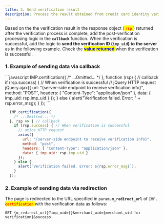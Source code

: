 ```yaml
---
title: 3. Send verification result
description: Process the result obtained from credit card identity verification.
---
```




Based on the the verification result in the response object (<mark style="color:red;"> **`rsp`** </mark>) returned after the verification process is complete, add the post-verification processing logic in the **`callback`** function. When the verification is successful, add the logic to **send the verification ID (`imp_uid`) to the server** as in the following example. Check the <mark style="color:blue;"> **value returned** </mark> when the verification is successful.

### 1. Example of sending data via callback

<Tabs>
<Tab title="JavaScript">
```javascript
  IMP.certification({
    /* ...Omitted... */
  }, function (rsp) { // callback
    if (rsp.success) { // When verification is successful
      // jQuery HTTP request
      jQuery.ajax({
        url: "{server-side endpoint to receive verification info}",
        method: "POST",
        headers: { "Content-Type": "application/json" },
        data: { imp_uid: rsp.imp_uid }
      });
    } else {
      alert("Verification failed. Error: " +  rsp.error_msg);
    }
  });
```

</Tab>

<Tab title="JS ES Next">

```javascript title="client-side"
  IMP.certification({
    /* ...Omitted... */
  }, rsp => { // callback
    if (rsp.success) { // When verification is successful
      // axios HTTP request
      axios({
        url: "{server-side endpoint to receive verification info}",
        method: "post",
        headers: { "Content-Type": "application/json" },
        data: { imp_uid: rsp.imp_uid }
      });
    } else {
      alert(`Verification failed. Error: ${rsp.error_msg}`);
    }
  });

```


</Tab>
</Tabs>

### 2. Example of sending data via redirection

The page is redirected to the URL specified in `param.`**`m_redirect_url`** of `IMP.`<mark style="color:red;"> **`certification`** </mark> with the verification data as follows:

```uri title="Query String"
GET {m_redirect_url}?imp_uid={}&merchant_uid={merchant_uid for verification}&success
```

